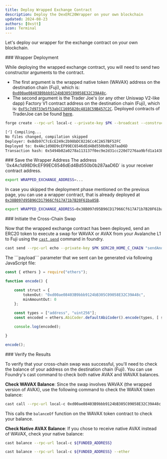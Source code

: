 ```yaml
---
title: Deploy Wrapped Exchange Contract
description: Deploy the DexERC20Wrapper on your own blockchain
updated: 2024-08-23
authors: [0xstt]
icon: Terminal
---
```



Let's deploy our wrapper for the exchange contract on your own blockchain. 

<Steps>
<Step>
### Wrapper Deployment

While deploying the wrapped exchange contract, you will need to send two constructor arguments to the contract.

- The first argument is the wrapped native token (WAVAX) address on the destination chain (Fuji), which is: [`0xd00ae08403B9bbb9124bB305C09058E32C39A48c`](https://testnet.snowtrace.io/address/0xd00ae08403B9bbb9124bB305C09058E32C39A48c).
- The second argument is the Trader Joe's (or any other Uniswap V2-like dapp) Factory V1 contract address on the destination chain (Fuji), which is: [`0xF5c7d9733e5f53abCC1695820c4818C59B457C2C`](https://testnet.snowtrace.io/address/0xF5c7d9733e5f53abCC1695820c4818C59B457C2C). Deployed contracts of TraderJoe can be found [here](https://docs.traderjoexyz.com/deployment-addresses/fuji).

```bash
forge create --rpc-url local-c --private-key $PK --broadcast --constructor-args 0xd00ae08403B9bbb9124bB305C09058E32C39A48c 0xF5c7d9733e5f53abCC1695820c4818C59B457C2C contracts/interchain-token-transfer/cross-chain-token-swaps/DexERC20Wrapper.sol:DexERC20Wrapper
```

```bash 
[⠊] Compiling...
No files changed, compilation skipped
Deployer: 0x8db97C7cEcE249c2b98bDC0226Cc4C2A57BF52FC
Deployed to: 0x4Ac1d98D9cEF99EC6546dEd4Bd550b0b287aaD6D
Transaction hash: 0x5494b02a0278a113137f0ec9e2d31cc220d7276aa9bfd1a1438e61f2e85ca562
```
</Step>

<Step>
### Save the Wrapper Address
<Callout title="Note" type="info">
The address `0x4Ac1d98D9cEF99EC6546dEd4Bd550b0b287aaD6D` is your receiver contract address.
</Callout>

```bash
export WRAPPED_EXCHANGE_ADDRESS=...
```

In case you skipped the deployment phase mentioned on the previous page, you can use a wrapper contract, that is already deployed at [`0x38B097d95B96CD17966Cf617A71b7B20F61ba85B`](https://testnet.snowtrace.io/address/0x38B097d95B96CD17966Cf617A71b7B20F61ba85B).

```bash
export WRAPPED_EXCHANGE_ADDRESS=0x38B097d95B96CD17966Cf617A71b7B20F61ba85B
```
</Step>

<Step>
### Initiate the Cross-Chain Swap

Now that the wrapped exchange contract has been deployed, send an ERC20 token to execute a swap for WAVAX or AVAX from your Avalanche L1 to Fuji using the [`cast send`](https://book.getfoundry.sh/reference/cast/cast-send) command in foundry.

```bash
cast send --rpc-url echo --private-key $PK $ERC20_HOME_C_CHAIN "sendAndCall((bytes32, address, address, bytes, uint256, uint256, address, address, address, uint256, uint256), uint256)" "(${C_CHAIN_BLOCKCHAIN_ID_HEX}, ${ERC20_TOKEN_REMOTE_L1}, ${WRAPPED_EXCHANGE_ADDRESS}, 0x00000000000000000000000000000000000000000000000000000000000000000000000000000000000000000000000000000000000000000000000000000000, 2500000, 2000000, 0x0000000000000000000000000000000000000000, ${FUNDED_ADDRESS}, ${ERC20_HOME_C_CHAIN}, 0, 0)" 100000000000000000000
```

<Accordions>
<Accordion title="Generate Payload">
The ```payload``` parameter that we sent can be generated via following JavaScript file:

```typescript
const { ethers } = require("ethers");

function encode() {

    const struct = {
        tokenOut: "0xd00ae08403B9bbb9124bB305C09058E32C39A48c",
        minAmountOut: 0
    };

    const types = ["address", "uint256"];
    const encoded = ethers.AbiCoder.defaultAbiCoder().encode(types, [ struct.tokenOut, struct.minAmountOut ]);

    console.log(encoded);

}

encode();
```
</Accordion>
</Accordions>
</Step>

<Step>
### Verify the Results

To verify that your cross-chain swap was successful, you'll need to check the balance of your address on the destination chain (Fuji). You can use Foundry's cast command to check both native AVAX and WAVAX balances.

**Check WAVAX Balance**: Since the swap involves WAVAX (the wrapped version of AVAX), use the following command to check the WAVAX token balance:

```bash
cast call --rpc-url local-c 0xd00ae08403B9bbb9124bB305C09058E32C39A48c "balanceOf(address)" ${FUNDED_ADDRESS}
```

This calls the `balanceOf` function on the WAVAX token contract to check your balance.

**Check Native AVAX Balance**: If you chose to receive native AVAX instead of WAVAX, check your native balance:

```bash
cast balance --rpc-url local-c ${FUNDED_ADDRESS}
```

```bash
cast balance --rpc-url local-c ${FUNDED_ADDRESS} --ether
```
</Step>
</Steps>
